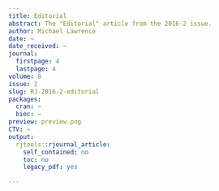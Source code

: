 ```yaml
---
title: Editorial
abstract: The "Editorial" article from the 2016-2 issue.
author: Michael Lawrence
date: ~
date_received: ~
journal:
  firstpage: 4
  lastpage: 4
volume: 8
issue: 2
slug: RJ-2016-2-editorial
packages:
  cran: ~
  bioc: ~
preview: preview.png
CTV: ~
output:
  rjtools::rjournal_article:
    self_contained: no
    toc: no
    legacy_pdf: yes

---
```

